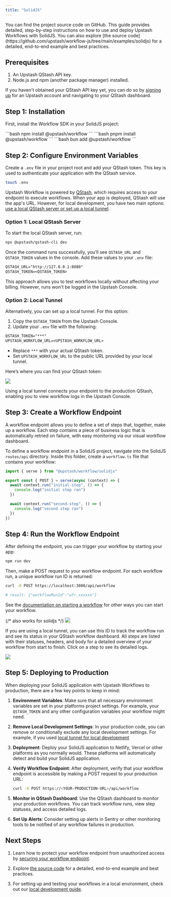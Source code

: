 ```yaml
---
title: "SolidJS"
---
```


<Card title="GitHub Repository" icon="github" href="https://github.com/upstash/workflow-js/tree/main/examples/solidjs" horizontal>
  You can find the project source code on GitHub.
</Card>
This guide provides detailed, step-by-step instructions on how to use and deploy Upstash Workflows with SolidJS. You can also explore [the source code](https://github.com/upstash/workflow-js/tree/main/examples/solidjs) for a detailed, end-to-end example and best practices.

## Prerequisites

1. An Upstash QStash API key.
2. Node.js and npm (another package manager) installed.

If you haven't obtained your QStash API key yet, you can do so by [signing up](https://console.upstash.com/login) for an Upstash account and navigating to your QStash dashboard.

## Step 1: Installation

First, install the Workflow SDK in your SolidJS project:

<Tabs>
  <Tab title="npm">
  ```bash
  npm install @upstash/workflow
  ```
  </Tab>
  <Tab title="pnpm">
  ```bash
  pnpm install @upstash/workflow
  ```
  </Tab>
  <Tab title="bun">
  ```bash
  bun add @upstash/workflow
  ```
  </Tab>
</Tabs>


## Step 2: Configure Environment Variables

Create a `.env` file in your project root and add your QStash token. This key is used to authenticate your application with the QStash service.

```bash Terminal
touch .env
```

Upstash Workflow is powered by [QStash](/qstash/overall/getstarted), which requires access to your endpoint to execute workflows. When your app is deployed, QStash will use the app's URL. However, for local development, you have two main options: [use a local QStash server or set up a local tunnel](/workflow/howto/local-development).

### Option 1: Local QStash Server

To start the local QStash server, run:

```bash
npx @upstash/qstash-cli dev
```

Once the command runs successfully, you’ll see `QSTASH_URL` and `QSTASH_TOKEN` values in the console. Add these values to your `.env` file:

```txt
QSTASH_URL="http://127.0.0.1:8080"
QSTASH_TOKEN=<QSTASH_TOKEN>
```

This approach allows you to test workflows locally without affecting your billing. However, runs won't be logged in the Upstash Console.

### Option 2: Local Tunnel

Alternatively, you can set up a local tunnel. For this option:

1. Copy the `QSTASH_TOKEN` from the Upstash Console.
2. Update your `.env` file with the following:

```txt
QSTASH_TOKEN="***"
UPSTASH_WORKFLOW_URL=<UPSTASH_WORKFLOW_URL>
```

- Replace `***` with your actual QStash token.
- Set `UPSTASH_WORKFLOW_URL` to the public URL provided by your local tunnel.

Here’s where you can find your QStash token:

<Frame>
  <img src="/img/qstash-workflow/qstash_token.png" />
</Frame>

Using a local tunnel connects your endpoint to the production QStash, enabling you to view workflow logs in the Upstash Console.

## Step 3: Create a Workflow Endpoint

A workflow endpoint allows you to define a set of steps that, together, make up a workflow. Each step contains a piece of business logic that is automatically retried on failure, with easy monitoring via our visual workflow dashboard.

To define a workflow endpoint in a SolidJS project, navigate into the SolidJS `routes/api` directory. Inside this folder, create a `workflow.ts` file that contains your workflow:

```typescript routes/api/workflow.ts
import { serve } from "@upstash/workflow/solidjs"

export const { POST } = serve(async (context) => {
  await context.run("initial-step", () => {
    console.log("initial step ran")
  })

  await context.run("second-step", () => {
    console.log("second step ran")
  })
})
```

## Step 4: Run the Workflow Endpoint

After defining the endpoint, you can trigger your workflow by starting your app:

```bash Terminal
npm run dev
````

Then, make a POST request to your workflow endpoint. For each workflow run, a unique workflow run ID is returned:

```bash Terminal
curl -X POST https://localhost:3000/api/workflow

# result: {"workflowRunId":"wfr_xxxxxx"}
```

See the [documentation on starting a workflow](/workflow/howto/start) for other ways you can start your workflow.

<Frame>
  {/* also works for solidjs */}
  <img src="/img/qstash-workflow/nextjs_local_request.png" />
</Frame>

If you are using a local tunnel, you can use this ID to track the workflow run and see its status in your QStash workflow dashboard. All steps are listed with their statuses, headers, and body for a detailed overview of your workflow from start to finish. Click on a step to see its detailed logs.

<Frame>
  <img src="/img/qstash-workflow/dashboard.png" />
</Frame>

## Step 5: Deploying to Production

When deploying your SolidJS application with Upstash Workflows to production, there are a few key points to keep in mind:

1. **Environment Variables**: Make sure that all necessary environment variables are set in your platforms project settings. For example, your `QSTASH_TOKEN` and any other configuration variables your workflow might need.

2. **Remove Local Development Settings**: In your production code, you can remove or conditionally exclude any local development settings. For example, if you used [local tunnel for local development](/workflow/howto/local-development#local-tunnel-with-ngrok)

3. **Deployment**: Deploy your SolidJS application to Netlify, Vercel or other platforms as you normally would. These platforms will automatically detect and build your SolidJS application.

4. **Verify Workflow Endpoint**: After deployment, verify that your workflow endpoint is accessible by making a POST request to your production URL:

   ```bash Terminal
   curl -X POST https://<YOUR-PRODUCTION-URL>/api/workflow
   ```

5. **Monitor in QStash Dashboard**: Use the QStash dashboard to monitor your production workflows. You can track workflow runs, view step statuses, and access detailed logs.

6. **Set Up Alerts**: Consider setting up alerts in Sentry or other monitoring tools to be notified of any workflow failures in production.

## Next Steps

1. Learn how to protect your workflow endpoint from unauthorized access by [securing your workflow endpoint](/workflow/howto/security).

2. Explore [the source code](https://github.com/upstash/workflow-js/tree/main/examples/solidjs) for a detailed, end-to-end example and best practices.

3. For setting up and testing your workflows in a local environment, check out our [local development guide](/workflow/howto/local-development).
